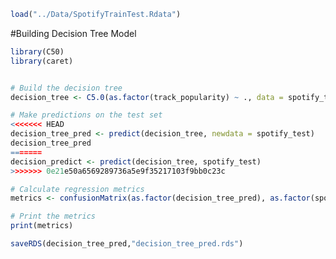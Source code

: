 ```r
load("../Data/SpotifyTrainTest.Rdata")
```

#Building Decision Tree Model
```r
library(C50)
library(caret)


# Build the decision tree
decision_tree <- C5.0(as.factor(track_popularity) ~ ., data = spotify_train)

# Make predictions on the test set
<<<<<<< HEAD
decision_tree_pred <- predict(decision_tree, newdata = spotify_test)
decision_tree_pred
=======
decision_predict <- predict(decision_tree, spotify_test)
>>>>>>> 0e21e50a6569289736a5e9f35217103f9bb0c23c

# Calculate regression metrics
metrics <- confusionMatrix(as.factor(decision_tree_pred), as.factor(spotify_test$track_popularity), positive = "1")

# Print the metrics
print(metrics)


```
```r
saveRDS(decision_tree_pred,"decision_tree_pred.rds")
```

